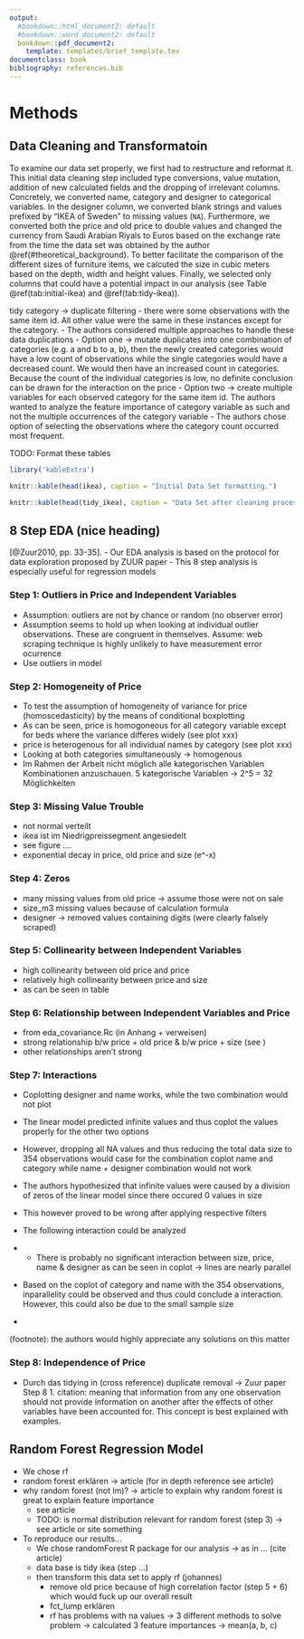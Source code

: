 ```yaml
---
output:
  #bookdown::html_document2: default
  #bookdown::word_document2: default
  bookdown::pdf_document2:
    template: templates/brief_template.tex
documentclass: book
bibliography: references.bib
---
```


# Methods {#methods}


## Data Cleaning and Transformatoin {#datacleaning}
To examine our data set properly, we first had to restructure and reformat it. This initial data cleaning step included type conversions, value mutation, addition of new calculated fields and the dropping of irrelevant columns.
Concretely, we converted name, category and designer to categorical variables. In the designer column, we converted blank strings and values prefixed by “IKEA of Sweden” to missing values (```NA```). Furthermore, we converted both the price and old price to double values and changed the currency from Saudi Arabian Riyals to Euros based on the exchange rate from the time the data set was obtained by the author \@ref(#theoretical_background). To better facilitate the comparison of the different sizes of furniture items, we calcuted the size in cubic meters based on the depth, width and height values. 
Finally, we selected only columns that could have a potential impact in our analysis (see Table \@ref(tab:initial-ikea) and \@ref(tab:tidy-ikea)).

tidy category -> duplicate filtering
- there were some observations with the same item id. All other value were the same in these instances except for the category. 
- The authors considered multiple approaches to handle these data duplications
- Option one -> mutate duplicates into one combination of categories (e.g. a and b to a, b), then the newly created categories would have a low count of observations while the single categories would have a decreased count. We would then have an increased count in categories. Because the count of the individual categories is low, no definite conclusion can be drawn for the interaction on the price
- Option two -> create multiple variables for each observed category for the same item id. The authors wanted to analyze the feature importance of category variable as such and not the multiple occurrences of the category variable
- The authors chose option of selecting the observations where the category count occurred most frequent.




TODO: Format these tables
```r
library('kableExtra')

knitr::kable(head(ikea), caption = "Initial Data Set formatting.")
```

```r
knitr::kable(head(tidy_ikea), caption = "Data Set after cleaning process.")
```



## 8 Step EDA (nice heading) {#tbd}
[@Zuur2010, pp. 33-35].
- Our EDA analysis is based on the protocol for data exploration proposed by ZUUR paper
- This 8 step analysis is especially useful for regression models


### Step 1: Outliers in Price and Independent Variables
- Assumption: outliers are not by chance or random (no observer error)
- Assumption seems to hold up when looking at individual outlier observations. These are congruent in themselves. Assume: web scraping technique is highly unlikely to have measurement error ocurrence
- Use outliers in model

### Step 2: Homogeneity of Price
- To test the assumption of  homogeneity of variance for price (homoscedasticity) by the means of conditional boxplotting
- As can be seen, price is homogoneous for all category  variable except for beds where the variance differes widely (see plot xxx)
- price is heterogenous for all individual names by category (see plot xxx)
- Looking at both categories simultaneously -> homogenous
- Im Rahmen der Arbeit nicht möglich alle kategorischen Variablen Kombinationen anzuschauen. 5 kategorische Variablen -> 2^5 = 32 Möglichkeiten


### Step 3: Missing Value Trouble
- not normal verteilt
- ikea ist im Niedrigpreissegment angesiedelt
- see figure ....
- exponential decay in price, old price and size (e^-x)


### Step 4: Zeros
- many missing values from old price -> assume those were not on sale
- size_m3 missing values because of calculation formula
- designer -> removed values containing digits (were clearly falsely scraped)



### Step 5: Collinearity between Independent Variables
- high collinearity between old price and price
- relatively high collinearity between price and size
- as can be seen in table


### Step 6: Relationship between Independent Variables and Price
- from eda_covariance.Rc (in Anhang + verweisen)
- strong relationship b/w price + old price & b/w price + size (see )
- other relationships aren't strong


### Step 7: Interactions
- Coplotting designer and name works, while the two combination would not plot
- The linear model predicted infinite values and thus coplot the values properly for the other two options
- However, dropping all NA values and thus reducing the total data size to 354 observations would case for the combination coplot name and category while name + designer combination would not work
- The authors hypothesized that infinite values were caused by a division of zeros of the linear model since there occured 0 values in size
- This however proved to be wrong after applying respective filters

- The following interaction could be analyzed
- - There is probably no significant interaction between size, price, name & designer as can be seen in coplot -> lines are nearly parallel
- Based on the coplot of category and name with the 354 observations, inparallelity could be observed and thus could conclude a interaction. However, this could also be due to the small sample size 
-  


(footnote): the authors would highly appreciate any solutions on this matter



### Step 8: Independence of Price
- Durch das tidying in (cross reference) duplicate removal -> Zuur paper Step 8 1. citation: meaning that information from any one observation should not provide information on another after the effects of other variables have been accounted for. This concept is best explained with examples.


## Random Forest Regression Model {#tbd2}
- We chose rf
- random forest erklären -> article (for in depth reference see article)
- why random forest (not lm)? -> article to explain why random forest is great to explain feature importance
  - see article 
  - TODO: is normal distribution relevant for random forest (step 3) -> see article or site something
  
- To reproduce our results...
  - We chose randomForest R package for our analysis -> as in ... (cite article)
  - data base is tidy ikea (step ...)
  - then transform this data set to apply rf (johannes)
    - remove old price because of high correlation factor (step 5 + 6) which would fuck up our overall result
    - fct_lump erklären
    - rf has problems with na values -> 3 different methods to solve problem -> calculated 3 feature importances -> mean(a, b, c) 


















